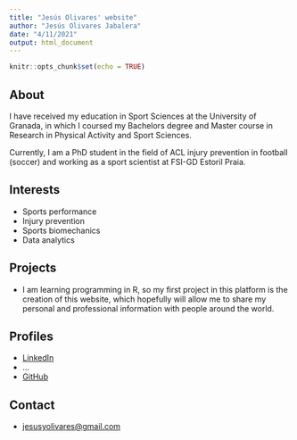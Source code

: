 ```yaml
---
title: "Jesús Olivares' website"
author: "Jesús Olivares Jabalera"
date: "4/11/2021"
output: html_document
---
```


```r
knitr::opts_chunk$set(echo = TRUE)
```

## About

I have received my education in Sport Sciences at the University of Granada, in which I coursed my Bachelors degree and Master course in Research in Physical Activity and Sport Sciences.

Currently, I am a PhD student in the field of ACL injury prevention in football (soccer) and working as a sport scientist at FSI-GD Estoril Praia.

## Interests

* Sports performance
* Injury prevention
* Sports biomechanics
* Data analytics

## Projects

* I am learning programming in R, so my first project in this platform is the creation of this website, which hopefully will allow me to share my personal and professional information with people around the world.

## Profiles 

* [LinkedIn](https://www.linkedin.com/in/jes%C3%BAs-olivares-jabalera-413b84159/)
* ...
* [GitHub](http://github.com/JesusOlivaresJ)

## Contact

* [jesusyolivares@gmail.com](mailto:jesusyolivares@gmail.com)
